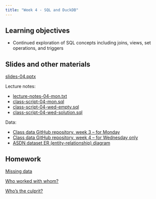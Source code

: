 ```yaml
---
title: "Week 4 - SQL and DuckDB"
---
```


## Learning objectives

-   Continued exploration of SQL concepts including joins, views, set operations, and triggers

## Slides and other materials

[slides-04.pptx](slides-04.pptx)

Lecture notes:

-   [lecture-notes-04-mon.txt](lecture-notes-04-mon.txt)
-   [class-script-04-mon.sql](class-script-04-mon.sql)
-   [class-script-04-wed-empty.sql](class-script-04-wed-empty.sql)
-   [class-script-04-wed-solution.sql](week4-wed_lecture-notes.sql)


Data:

- [Class data GitHub repository, week 3 -- for Monday](https://github.com/UCSB-Library-Research-Data-Services/bren-meds213-spring-2024-class-data/tree/main/week3)
- [Class data GitHub repository, week 4 -- for Wednesday only](https://github.com/UCSB-Library-Research-Data-Services/bren-meds213-spring-2024-class-data/tree/main/week4)
- [ASDN dataset ER (entity-relationship) diagram](asdn-er-diagram.png)


## Homework

[Missing data](hw-04-1.qmd)

[Who worked with whom?](hw-04-2.qmd)

[Who's the culprit?](hw-04-3.qmd)
